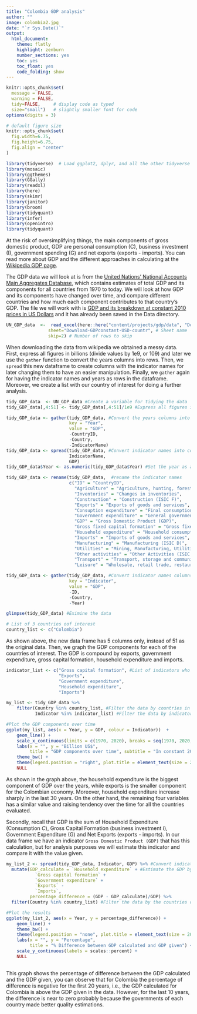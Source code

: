 ```yaml
---
title: "Colombia GDP analysis"
author: ""
image: colombia2.jpg
date: "`r Sys.Date()`"
output:
  html_document:
    theme: flatly
    highlight: zenburn
    number_sections: yes
    toc: yes
    toc_float: yes
    code_folding: show
---
```



```r
knitr::opts_chunk$set(
  message = FALSE, 
  warning = FALSE, 
  tidy=FALSE,     # display code as typed
  size="small")   # slightly smaller font for code
options(digits = 3)

# default figure size
knitr::opts_chunk$set(
  fig.width=6.75, 
  fig.height=6.75,
  fig.align = "center"
)
```


```r
library(tidyverse)  # Load ggplot2, dplyr, and all the other tidyverse packages
library(mosaic)
library(ggthemes)
library(GGally)
library(readxl)
library(here)
library(skimr)
library(janitor)
library(broom)
library(tidyquant)
library(infer)
library(openintro)
library(tidyquant)
```

At the risk of oversimplifying things, the main components of gross domestic product, GDP are personal consumption (C), business investment (I), government spending (G) and net exports (exports - imports). You can read more about GDP and the different approaches in calculating at the [Wikipedia GDP page](https://en.wikipedia.org/wiki/Gross_domestic_product).

The GDP data we will look at is from the [United Nations' National Accounts Main Aggregates Database](https://unstats.un.org/unsd/snaama/Downloads), which contains estimates of total GDP and its components for all countries from 1970 to today. We will look at how GDP and its components have changed over time, and compare different countries and how much each component contributes to that country's GDP. The file we will work with is [GDP and its breakdown at constant 2010 prices in US Dollars](http://unstats.un.org/unsd/amaapi/api/file/6) and it has already been saved in the Data directory. 


```r

UN_GDP_data  <-  read_excel(here::here("content/projects/gdp/data", "Download-GDPconstant-USD-countries.xls"), # Excel filename
                sheet="Download-GDPconstant-USD-countr", # Sheet name
                skip=2) # Number of rows to skip

```

When downloading the data from wikipedia we obtained a messy data. First, express all figures in billions (divide values by 1e9, or 109) and later we use the `gather` function to convert the years columns into rows. Then, we `spread` this new dataframe to create columns with the indicator names for later changing them to have an easier manipulation. Finally, we `gather` again for having the indicator names and years as rows in the dataframe. Moreover, we  create a list with our country of interest for doing a further analysis.

```r

tidy_GDP_data  <- UN_GDP_data #Create a variable for tidying the data
tidy_GDP_data[,4:51] <- tidy_GDP_data[,4:51]/1e9 #Express all figures in billions 

tidy_GDP_data <- gather(tidy_GDP_data, #Convert the years columns into rows 
                        key = "Year", 
                        value = "GDP", 
                        -CountryID, 
                        -Country, 
                        -IndicatorName)
tidy_GDP_data <- spread(tidy_GDP_data, #Convert indicator names into columns
                        IndicatorName, 
                        GDP)
tidy_GDP_data$Year <- as.numeric(tidy_GDP_data$Year) #Set the year as a numeric variable

tidy_GDP_data <- rename(tidy_GDP_data,  #rename the indicator names
                        c("ID" = "CountryID",
                          "Agriculture" = "Agriculture, hunting, forestry, fishing (ISIC A-B)", 
                          "Inventories" = "Changes in inventories", 
                          "Construction" = "Construction (ISIC F)", 
                          "Exports" = "Exports of goods and services",
                          "Consuption expenditure" = "Final consumption expenditure",
                          "Government expenditure" = "General government final consumption expenditure",
                          "GDP" = "Gross Domestic Product (GDP)",
                          "Gross fixed capital formation" = "Gross fixed capital formation (including Acquisitions less disposals of valuables)",
                          "Household expenditure" = "Household consumption expenditure (including Non-profit institutions serving households)",
                          "Imports" = "Imports of goods and services",
                          "Manufacturing" = "Manufacturing (ISIC D)",
                          "Utilities" = "Mining, Manufacturing, Utilities (ISIC C-E)",
                          "Other activities" = "Other Activities (ISIC J-P)",
                          "Transport" = "Transport, storage and communication (ISIC I)",
                          "Leisure" = "Wholesale, retail trade, restaurants and hotels (ISIC G-H)"))

tidy_GDP_data <- gather(tidy_GDP_data, #Convert indicator names columns into rows
                        key = "Indicator", 
                        value = "GDP", 
                        -ID, 
                        -Country, 
                        -Year)

glimpse(tidy_GDP_data) #Eximine the data

# List of 3 countries oof interest
country_list <- c("Colombia")
```

As shown above, the new data frame has 5 columns only, instead of 51 as the original data. Then, we graph the GDP components for each of the countries of interest. The GDP is compound by exports, government expenditure, gross capital formation, household expenditure and imports. 

```r
indicator_list <- c("Gross capital formation", #List of indicators who compound the GDP
                    "Exports", 
                    "Government expenditure", 
                    "Household expenditure", 
                    "Imports")

my_list <- tidy_GDP_data %>%
    filter(Country %in% country_list, #Filter the data by countries in the country_list
           Indicator %in% indicator_list) #Filter the data by indicator in the indicator_list

#Plot the GDP components over time
ggplot(my_list, aes(x = Year, y = GDP, colour = Indicator))  +
    geom_line() + 
    scale_x_continuous(limits = c(1970, 2020), breaks = seq(1970, 2020, by = 10)) +
    labs(x = "", y = "Billion US$", 
         title = "GDP components over time", subtitle = "In constant 2010 USD") +
    theme_bw() + 
    theme(legend.position = "right", plot.title = element_text(size = 20)) + 
    NULL


```

As shown in the graph above, the household expenditure is the biggest component of GDP over the years, while exports is the smaller component for the Colombian economy. Moreover, household expenditure increase sharply in the last 30 years. On the other hand, the remaining four variables has a similar value and raising tendency over the time for all the countries evaluated. 

Secondly, recall that GDP is the sum of Household Expenditure (Consumption *C*), Gross Capital Formation (business investment *I*), Government Expenditure (G) and Net Exports (exports - imports). In our data frame we have an indicator `Gross Domestic Product (GDP)` that has this calculation, but for analysis purposes we will estimate this indicator and compare it with the value given.

```r
my_list_2 <- spread(tidy_GDP_data, Indicator, GDP) %>% #Convert indicator names to columns
  mutate(GDP_calculate = `Household expenditure` + #Estimate the GDP by hand
           `Gross capital formation` + 
           `Government expenditure` +
           `Exports` -
           `Imports`,
         percentage_difference = (GDP - GDP_calculate)/GDP) %>% 
  filter(Country %in% country_list) #Filter the data by the countries of interest

#Plot the results
ggplot(my_list_2, aes(x = Year, y = percentage_difference)) + 
    geom_line() + 
    theme_bw() +
    theme(legend.position = "none", plot.title = element_text(size = 20)) +
    labs(x = "", y = "Percentage", 
         title = "% Difference between GDP calculated and GDP given") +
    scale_y_continuous(labels = scales::percent) +
    NULL
  
```
This graph shows the percentage of difference between the GDP calculated and the GDP given, you can observe that for Colombia the percentage of difference is negative for the first 20 years, i.e., the GDP calculated for Colombia is above the GDP given in the data. However, for the last 10 years, the difference is near to zero probably because the governments of each country made better quality estimations.

